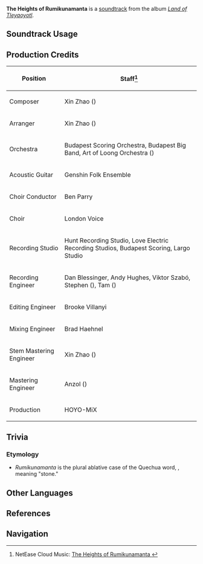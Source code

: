 {{Stub|production credits}}
{{Soundtrack Infobox
|image          = Land of Tleyaoyotl.png
|album          = Land of Tleyaoyotl
|disc           = 1
|number         = 15
|featured       = 
|featured2      = 
|featured3      = 
|featured_disc  = 
|featured_disc2 = 
|featured_disc3 = 
|youtube_id     = CLItw1Mf4w4
|spotify_id     = 46kwyBEXn40FdA7J0ePusS
|previous       = Baba we Twasali
|next           = Whirl of Chalchiuhtlicue
}}
'''The Heights of Rumikunamanta''' is a [[soundtrack]] from the album ''[[Land of Tleyaoyotl]]''.

==Soundtrack Usage==
{{Soundtrack Usage
|location          = "Scions of the Canopy"//day
|quest             = 
|domain            = 
|eventgameplay     = 
|special_displayed = 
|special           = 
|teapot            = 
|mediaoriginal     =
}}
<!--
==Other Arrangements==
{{Files by Category Gallery|Media Using an Unreleased Arrangement of {{subst:#titleparts:{{subst:PAGENAME}}}} Soundtrack}}
-->
==Production Credits==
{| class="wikitable"
! Position
! Staff<ref>NetEase Cloud Music: [https://music.163.com/#/song?id=2635292777 The Heights of Rumikunamanta {{zh|崖砦游风}}]</ref>
|-
! Composer
| Xin Zhao ({{zh|赵鑫}})
|-
! Arranger
| Xin Zhao ({{zh|赵鑫}})
|-
! Orchestra
| Budapest Scoring Orchestra, Budapest Big Band, Art of Loong Orchestra ({{zh|龙之艺交响乐团}})
|-
! Acoustic Guitar
| Genshin Folk Ensemble
|-
! Choir Conductor
| Ben Parry
|-
! Choir
| London Voice
|-
! Recording Studio
| Hunt Recording Studio, Love Electric Recording Studios, Budapest Scoring, Largo Studio
|-
! Recording Engineer
| Dan Blessinger, Andy Hughes, Viktor Szabó, Stephen ({{zh|黄建雄}}), Tam ({{zh|谭云杰}})
|-
! Editing Engineer
| Brooke Villanyi
|-
! Mixing Engineer
| Brad Haehnel
|-
! Stem Mastering Engineer
| Xin Zhao ({{zh|赵鑫}})
|-
! Mastering Engineer
| Anzol ({{zh|鸦雀有声}})
|-
! Production
| HOYO-MiX
|}

<!--
==Gallery==
<gallery>
</gallery>
-->
==Trivia==
===Etymology===
* ''Rumikunamanta'' is the plural ablative case of the Quechua word, {{wt|rumi}}, meaning "stone."

==Other Languages==
{{Other Languages
|en       = The Heights of Rumikunamanta
|zhs      = 
|zhs_rm   = 
|zht      = 
|zht_rm   = 
|zh_tl    = 
|ja       = 石の上の高地
|ja_rm    = Ishi no Ue no Kouchi
|ja_tl    = Highlands on the Stones
}}

==References==
{{Reflist}}

==Navigation==
{{Soundtrack Navbox|Land of Tleyaoyotl}}